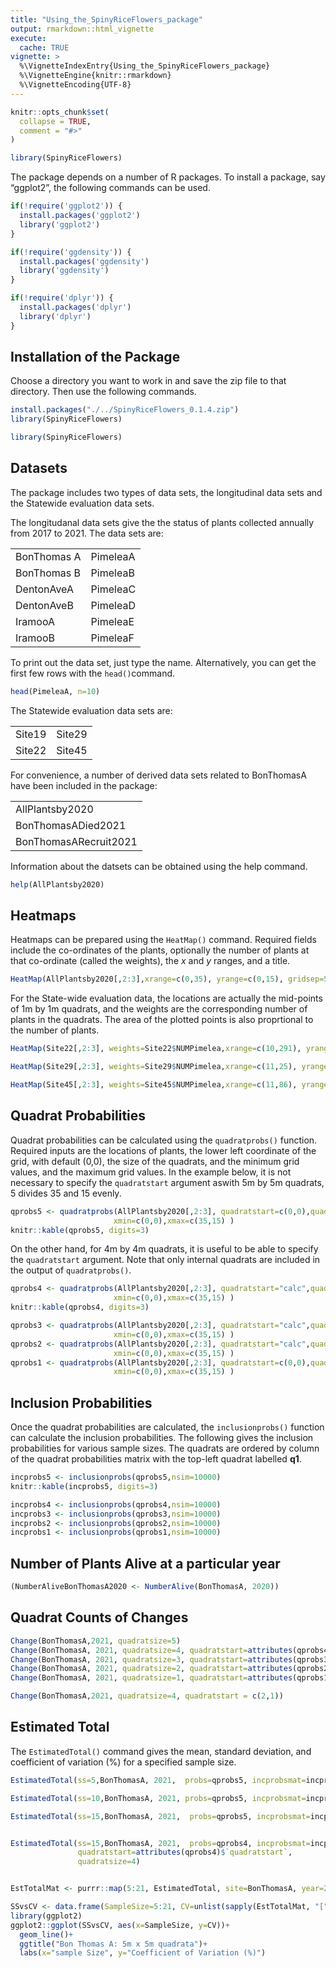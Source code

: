 ---
title: "Using_the_SpinyRiceFlowers_package"
output: rmarkdown::html_vignette
execute: 
  cache: TRUE
vignette: >
  %\VignetteIndexEntry{Using_the_SpinyRiceFlowers_package}
  %\VignetteEngine{knitr::rmarkdown}
  %\VignetteEncoding{UTF-8}
---

```{r, include = FALSE}
knitr::opts_chunk$set(
  collapse = TRUE,
  comment = "#>"
)
```

```{r setup}
library(SpinyRiceFlowers)
```

The package depends on a number of R packages. To install a package, say "ggplot2", the following commands can be used. 

```{r, eval=TRUE}
if(!require('ggplot2')) {
  install.packages('ggplot2')
  library('ggplot2')
}
```

```{r, echo=FALSE}


if(!require('ggdensity')) {
  install.packages('ggdensity')
  library('ggdensity')
}

if(!require('dplyr')) {
  install.packages('dplyr')
  library('dplyr')
}


```


## Installation of the Package

Choose a directory you want to work in and save the zip file to that directory. Then use the following commands.

```{r, eval=FALSE}
install.packages("./../SpinyRiceFlowers_0.1.4.zip")
library(SpinyRiceFlowers)
```

```{r, echo=FALSE}
library(SpinyRiceFlowers)
```

## Datasets

The package includes two types of data sets, the longitudinal data sets and the Statewide evaluation data sets.

The longitudanal data sets give the the status of plants collected annually from 2017 to 2021. The data sets are:

|             |          |
|-------------|----------|
| BonThomas A | PimeleaA |
| BonThomas B | PimeleaB |
| DentonAveA  | PimeleaC |
| DentonAveB  | PimeleaD |
| IramooA     | PimeleaE |
| IramooB     | PimeleaF |


To print out the data set, just type the name. Alternatively, you can get the first few rows with the `head()`command.

```{r, echo=TRUE}
head(PimeleaA, n=10)
```


The Statewide evaluation data sets are:

|        |        |
|--------|--------|
| Site19 | Site29 |
| Site22 | Site45 |

For convenience, a number of derived data sets related to BonThomasA have been included in the package:

|                       |
|-----------------------|
| AllPlantsby2020       | 
| BonThomasADied2021    | 
| BonThomasARecruit2021 |

Information about the datsets can be obtained using the help command.

```{r, eval=FALSE}
help(AllPlantsby2020)
```

## Heatmaps

Heatmaps can be prepared using the `HeatMap()` command. Required fields include the co-ordinates of the plants, optionally the  number of plants at that co-ordinate (called the weights), the $x$ and $y$ ranges, and a title.


```{r, echo=TRUE, warning=FALSE}
HeatMap(AllPlantsby2020[,2:3],xrange=c(0,35), yrange=c(0,15), gridsep=5, title="Heat map for Bon Thomas A")

```

For the State-wide evaluation data, the locations are actually the mid-points of 1m by 1m quadrats, and the weights are the corresponding number of plants in the quadrats. The area of the plotted points is also proprtional to the number of plants.



```{r, echo=TRUE, warning=FALSE, eval=FALSE}
HeatMap(Site22[,2:3], weights=Site22$NUMPimelea,xrange=c(10,291), yrange=c(1,19), gridsep=10,title="Heat map for Site 22")

```

```{r, echo=TRUE, warning=FALSE, eval=FALSE}
HeatMap(Site29[,2:3], weights=Site29$NUMPimelea,xrange=c(11,25), yrange=c(0,11), gridsep=5,title="Heat map for Site 29")

```


```{r, echo=TRUE, warning=FALSE, eval=FALSE}
HeatMap(Site45[,2:3], weights=Site45$NUMPimelea,xrange=c(11,86), yrange=c(11,263), gridsep=20,title="Heat map for Site 45")

```



## Quadrat Probabilities

Quadrat probabilities can be calculated using the `quadratprobs()` function. Required inputs are the locations of plants, the lower left coordinate of the grid, with default (0,0), the size of the quadrats, and the minimum grid values, and the maximum grid values. In the example below, it is not necessary to specify the `quadratstart` argument aswith 5m by 5m quadrats, 5 divides 35 and 15 evenly.

```{r, echo=TRUE, warning=FALSE}
qprobs5 <- quadratprobs(AllPlantsby2020[,2:3], quadratstart=c(0,0),quadratsize=5,
                       xmin=c(0,0),xmax=c(35,15) )
knitr::kable(qprobs5, digits=3)
```
On the other hand, for 4m by 4m quadrats, it is useful to be able to specify the `quadratstart` argument. Note that only internal quadrats are included in the output of `quadratprobs()`.


```{r, echo=TRUE, warning=FALSE}
qprobs4 <- quadratprobs(AllPlantsby2020[,2:3], quadratstart="calc",quadratsize=4,
                       xmin=c(0,0),xmax=c(35,15) )
knitr::kable(qprobs4, digits=3)
```

```{r, echo=TRUE, warning=FALSE}
qprobs3 <- quadratprobs(AllPlantsby2020[,2:3], quadratstart="calc",quadratsize=3,
                       xmin=c(0,0),xmax=c(35,15) )
qprobs2 <- quadratprobs(AllPlantsby2020[,2:3], quadratstart="calc",quadratsize=2,
                       xmin=c(0,0),xmax=c(35,15) )
qprobs1 <- quadratprobs(AllPlantsby2020[,2:3], quadratstart=c(0,0),quadratsize=1,
                       xmin=c(0,0),xmax=c(35,15) )
```

## Inclusion Probabilities

Once the quadrat probabilities are calculated, the `inclusionprobs()` function can calculate the inclusion probabilities.
The following gives the inclusion probabilities for various sample sizes. The quadrats are ordered by column of the quadrat probabilities matrix with the top-left quadrat labelled **q1**.

```{r, echo=TRUE, warning=FALSE}
incprobs5 <- inclusionprobs(qprobs5,nsim=10000)
knitr::kable(incprobs5, digits=3)
```

```{r, echo=TRUE, warning=FALSE}
incprobs4 <- inclusionprobs(qprobs4,nsim=10000)
incprobs3 <- inclusionprobs(qprobs3,nsim=10000)
incprobs2 <- inclusionprobs(qprobs2,nsim=10000)
incprobs1 <- inclusionprobs(qprobs1,nsim=10000)
```

## Number of Plants Alive at a particular year

```{r, echo=TRUE, warning=FALSE}
(NumberAliveBonThomasA2020 <- NumberAlive(BonThomasA, 2020))
```



## Quadrat Counts of Changes

```{r, echo=TRUE, warning=FALSE}
Change(BonThomasA,2021, quadratsize=5)
Change(BonThomasA, 2021, quadratsize=4, quadratstart=attributes(qprobs4)$`quadratstart`)
Change(BonThomasA, 2021, quadratsize=3, quadratstart=attributes(qprobs3)$`quadratstart`)
Change(BonThomasA, 2021, quadratsize=2, quadratstart=attributes(qprobs2)$`quadratstart`)
Change(BonThomasA, 2021, quadratsize=1, quadratstart=attributes(qprobs1)$`quadratstart`)
```

```{r, echo=TRUE, warning=TRUE}
Change(BonThomasA,2021, quadratsize=4, quadratstart = c(2,1))
```

## Estimated Total

The `EstimatedTotal()` command gives the mean, standard deviation, and coefficient of variation (%) for a specified sample size.

```{r, echo=TRUE, warning=FALSE}
EstimatedTotal(ss=5,BonThomasA, 2021,  probs=qprobs5, incprobsmat=incprobs5[,-1]) 

EstimatedTotal(ss=10,BonThomasA, 2021, probs=qprobs5, incprobsmat=incprobs5[,-1]) 

EstimatedTotal(ss=15,BonThomasA, 2021,  probs=qprobs5, incprobsmat=incprobs5[,-1]) 


EstimatedTotal(ss=15,BonThomasA, 2021,  probs=qprobs4, incprobsmat=incprobs4[,-1],
               quadratstart=attributes(qprobs4)$`quadratstart`,
               quadratsize=4) 


EstTotalMat <- purrr::map(5:21, EstimatedTotal, site=BonThomasA, year=2021, probs=qprobs5, incprobsmat =incprobs5[,-1])

SSvsCV <- data.frame(SampleSize=5:21, CV=unlist(sapply(EstTotalMat, "[", 3)))
library(ggplot2)
ggplot2::ggplot(SSvsCV, aes(x=SampleSize, y=CV))+
  geom_line()+
  ggtitle("Bon Thomas A: 5m x 5m quadrata")+
  labs(x="sample Size", y="Coefficient of Variation (%)")
```
